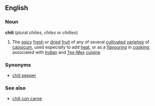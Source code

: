 ==English==
===Noun===
'''chili'''  (plural ''chilies'', ''chiles'' or ''chillies'')
# The [[spicy]] [[fresh]] or [[dried]] [[fruit]] of any of several [[cultivate]]d [[varieties]] of [[capsicum]], used especially to add [[heat]], or as a [[flavouring]] in [[cooking]]; associated with [[Indian]] and [[Tex-Mex]] [[cuisine]]
===Synonyms===
*[[chili pepper]]
===See also===
*[[chili con carne]]